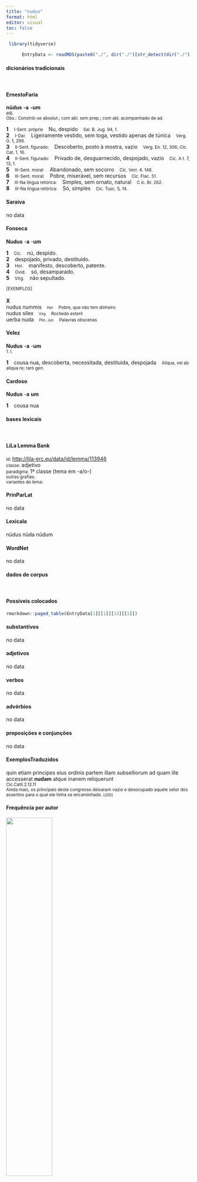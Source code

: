 ```yaml
---
title: "nudus"
format: html
editor: visual
toc: false
---
```



```r
 library(tidyverse) 

      EntryData <- readRDS(paste0("./", dir("./")[str_detect(dir("./"), "_xx110-117-100-117-115xx_.rds")]))

```


#### dicionários tradicionais

&emsp;




::: panel-tabset

#### ErnestoFaria

<b>nūdus</b> <b>-a</b> <b>-um</b> <br> <small>adj.</small> <br> <small>Obs.: Constrói-se absolut.; com abl. sem prep.; com abl. acompanhado de ad.</small>   <p> <b>1</b> &ensp; <small>I-Sent. próprio</small> &ensp; Nu, despido &ensp; <small>Sal. B. Jug. 94, 1.</small> <br> <b>2</b> &ensp; <small>I-Daí:</small> &ensp; Ligeiramente vestido, sem toga, vestido apenas de túnica &ensp; <small>Verg. G. 1, 299.</small> <br> <b>3</b> &ensp; <small>II-Sent. figurado:</small> &ensp; Descoberto, posto à mostra, vazio &ensp; <small>Verg. En. 12, 306; Cíc. Cat. 1, 16.</small> <br> <b>4</b> &ensp; <small>II-Sent. figurado:</small> &ensp; Privado de, desguarnecido, despojado, vazio &ensp; <small>Cíc. A t. 7, 13, 1.</small> <br> <b>5</b> &ensp; <small>III-Sent. moral:</small> &ensp; Abandonado, sem socorro &ensp; <small>Cíc. Verr. 4. 148.</small> <br> <b>6</b> &ensp; <small>III-Sent. moral:</small> &ensp; Pobre, miserável, sem recursos &ensp; <small>Cíc. Flac. 51.</small> <br> <b>7</b> &ensp; <small>III-Na língua retórica:</small> &ensp; Simples, sem ornato, natural &ensp; <small>C íc. Br. 262.</small> <br> <b>8</b> &ensp; <small>III-Na língua retórica:</small> &ensp; Só, simples &ensp; <small>Cíc. Tusc. 5, 14.</small> </p>




#### Saraiva

no data




#### Fonseca

<b>Nudus</b> -<b>a</b> -<b>um</b>   <p> <b>1</b> &ensp; <small>Cic.</small> &ensp; nú, despido. <br> <b>2</b> &ensp; despojado, privado, destituido. <br> <b>3</b> &ensp; <small>Hor.</small> &ensp; manifesto, descoberto, patente. <br> <b>4</b> &ensp; <small>Ovid.</small> &ensp; só, desamparado. <br> <b>5</b> &ensp; <small>Virg.</small> &ensp; não sepultado. </p>   <p><small>[EXEMPLOS]</small><br> <br><b>X</b><br>nudus nummis &ensp; <small><small>Hor</small></small> &ensp; <small>Pobre, que não tem dinheiro</small> <br> nudus silex &ensp; <small><small>Virg</small></small> &ensp; <small>Rochedo esteril</small> <br> uerba nuda &ensp; <small><small>Plin. Jun</small></small> &ensp; <small>Palavras obscenas</small> </p>




#### Velez

<b>Nudus</b> -<b>a</b> -<b>um</b> <br> <small>1. l.</small>   <p> <b>1</b> &ensp; cousa nua, descoberta, necessitada, destituida, despojada &ensp; <small>Aliqua, vel ab aliqua re; rarò gen.</small> </p>




#### Cardoso

<b>Nudus</b> -<b>a</b> <b>um</b>   <p> <b>1</b> &ensp; cousa nua </p>


:::



#### bases lexicais

&emsp;






::: panel-tabset

#### LiLa Lemma Bank

<small> id: </small> <a href=' http://lila-erc.eu/data/id/lemma/113946 ' target="_blank"> http://lila-erc.eu/data/id/lemma/113946 </a> <br>
<small> classe: </small> adjetivo    <br>
<small> paradigma: </small> 1ª classe (tema em -a/o-) <br>
<small> outras grafias: </small>  <br>
<small> variantes do lema: </small>  <br>





#### PrinParLat

no data




#### Lexicala

nūdus 
 nūda 
 nūdum




#### WordNet

no data


:::



#### dados de corpus

&emsp;




::: panel-tabset

#### Possíveis colocados

```r

rmarkdown::paged_table(EntryData[1][[1]][13][[1]])

```


#### substantivos

no data




#### adjetivos

no data




#### verbos

no data




#### advérbios

no data




#### preposições e conjunções

no data


:::



::: panel-tabset

#### ExemplosTraduzidos

<p> quin etiam principes eius ordinis partem illam subselliorum ad quam ille accesserat <b>nudam</b> atque inanem reliquerunt <br> <small> Cic.Catil.2.12.11 <br> Ainda mais, os principais deste congresso deixaram vazio e desocupado aquele setor dos assentos para o qual ele tinha se encaminhado. <small> [JDD] </small> </small> </p>





#### Frequência por autor

![](./Media/barchart__xx110-117-100-117-115xx__lemma_BY_author_Frequencies.webp){width=50% fig-alt='This charts plots the frequency of lemma by author_Frequencies. The Horatius subcorpus registers the highest normalized frequency, with the value of 4.44 and an absolute frequency of 5. The Horatius subcorpus follows, with a normalized frequency of 4.44 and an absolute frequency of 5. the subcorpus with the least normalized frequency is Phaedrus with the normalized value of 0 and an absolute freqeuncy of 0. here are all the values: subcorpus: Caesar ; normalized frequency: 2 ; absolute frequency: 0.755344059218974. subcorpus: Cicero ; normalized frequency: 10 ; absolute frequency: 0.622959806633276. subcorpus: Horatius ; normalized frequency: 5 ; absolute frequency: 4.44010301038984. subcorpus: Ovidius ; normalized frequency: 2 ; absolute frequency: 3.43170899107756. subcorpus: Phaedrus ; normalized frequency: 0 ; absolute frequency: 0. subcorpus: Sallustius ; normalized frequency: 0 ; absolute frequency: 0. subcorpus: Seneca ; normalized frequency: 15 ; absolute frequency: 2.79949982269834. subcorpus: Suetonius ; normalized frequency: 0 ; absolute frequency: 0. subcorpus: Tacitus ; normalized frequency: 0 ; absolute frequency: 0. subcorpus: Vergilius ; normalized frequency: 1 ; absolute frequency: 1.93050193050193. subcorpus: Hieronymus ; normalized frequency: 0 ; absolute frequency: 0'}




#### Frequência por gênero

![](./Media/barchart__xx110-117-100-117-115xx__lemma_BY_genre_Frequencies.webp){width=50% fig-alt='This charts plots the frequency of lemma by genre_Frequencies. The Poesia.lírica subcorpus registers the highest normalized frequency, with the value of 5.05 and an absolute frequency of 6. The Poesia.didática subcorpus follows, with a normalized frequency of 0.85 and an absolute frequency of 1. the subcorpus with the least normalized frequency is Prosa.ficcional with the normalized value of 0 and an absolute freqeuncy of 0. here are all the values: subcorpus: Prosa.histórica ; normalized frequency: 2 ; absolute frequency: 0.486866768908688. subcorpus: Prosa.filosófica ; normalized frequency: 12 ; absolute frequency: 1.9769031811667. subcorpus: Prosa.oratória ; normalized frequency: 9 ; absolute frequency: 0.864113371674364. subcorpus: Prosa.epistolográfica ; normalized frequency: 1 ; absolute frequency: 0.264977874347492. subcorpus: Poesia.lírica ; normalized frequency: 6 ; absolute frequency: 5.04753091612686. subcorpus: Poesia.didática ; normalized frequency: 1 ; absolute frequency: 0.848248367121893. subcorpus: Poesia.trágica ; normalized frequency: 3 ; absolute frequency: 2.60597637248089. subcorpus: Poesia.épica ; normalized frequency: 1 ; absolute frequency: 1.93050193050193. subcorpus: Prosa.ficcional ; normalized frequency: 0 ; absolute frequency: 0'}




#### Frequência por século

![](./Media/barchart__xx110-117-100-117-115xx__lemma_BY_period_Frequencies.webp){width=50% fig-alt='This charts plots the frequency of lemma by period_Frequencies. The I.d.C. subcorpus registers the highest normalized frequency, with the value of 2.45 and an absolute frequency of 16. The I.a.C. subcorpus follows, with a normalized frequency of 0.88 and an absolute frequency of 19. the subcorpus with the least normalized frequency is II.d.C. with the normalized value of 0 and an absolute freqeuncy of 0. here are all the values: subcorpus: I.a.C. ; normalized frequency: 19 ; absolute frequency: 0.884337910169886. subcorpus: I.d.C. ; normalized frequency: 16 ; absolute frequency: 2.44760593544439. subcorpus: II.d.C. ; normalized frequency: 0 ; absolute frequency: 0. subcorpus: IV.d.C. ; normalized frequency: 0 ; absolute frequency: 0'}


:::


